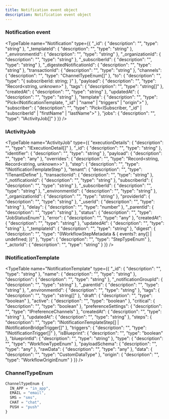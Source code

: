 ```yaml
---
title: Notification event object
description: Notification event object
---
```


### Notification event

<TypeTable name="Notification" type={{
  "_id": {
    "description": "",
    "type": "string"
  },
  "_templateId": {
    "description": "",
    "type": "string"
  },
  "_environmentId": {
    "description": "",
    "type": "string"
  },
  "_organizationId": {
    "description": "",
    "type": "string"
  },
  "_subscriberId": {
    "description": "",
    "type": "string"
  },
  "_digestedNotificationId": {
    "description": "",
    "type": "string"
  },
  "transactionId": {
    "description": "",
    "type": "string"
  },
  "channels": {
    "description": "",
    "type": "ChannelTypeEnum[]"
  },
  "to": {
    "description": "",
    "type": "{ subscriberId: string; }"
  },
  "payload": {
    "description": "",
    "type": "Record<string, unknown>"
  },
  "tags": {
    "description": "",
    "type": "string[]"
  },
  "createdAt": {
    "description": "",
    "type": "string"
  },
  "updatedAt": {
    "description": "",
    "type": "string"
  },
  "template": {
    "description": "",
    "type": "Pick<INotificationTemplate, \"_id\" | \"name\" | \"triggers\" | \"origin\">"
  },
  "subscriber": {
    "description": "",
    "type": "Pick<ISubscriber, \"_id\" | \"subscriberId\" | \"firstName\" | \"lastName\">"
  },
  "jobs": {
    "description": "",
    "type": "IActivityJob[]"
  }
}} />

### IActivityJob

<TypeTable name="ActivityJob" type={{
  "executionDetails": {
    "description": "",
    "type": "IExecutionDetail[]"
  },
  "_id": {
    "description": "",
    "type": "string"
  },
  "identifier": {
    "description": "",
    "type": "string"
  },
  "payload": {
    "description": "",
    "type": "any"
  },
  "overrides": {
    "description": "",
    "type": "Record<string, Record<string, unknown>>"
  },
  "step": {
    "description": "",
    "type": "INotificationTemplateStep"
  },
  "tenant": {
    "description": "",
    "type": "ITenantDefine"
  },
  "transactionId": {
    "description": "",
    "type": "string"
  },
  "_notificationId": {
    "description": "",
    "type": "string"
  },
  "subscriberId": {
    "description": "",
    "type": "string"
  },
  "_subscriberId": {
    "description": "",
    "type": "string"
  },
  "_environmentId": {
    "description": "",
    "type": "string"
  },
  "_organizationId": {
    "description": "",
    "type": "string"
  },
  "providerId": {
    "description": "",
    "type": "string"
  },
  "_userId": {
    "description": "",
    "type": "string"
  },
  "delay": {
    "description": "",
    "type": "number"
  },
  "_parentId": {
    "description": "",
    "type": "string"
  },
  "status": {
    "description": "",
    "type": "JobStatusEnum"
  },
  "error": {
    "description": "",
    "type": "any"
  },
  "createdAt": {
    "description": "",
    "type": "string"
  },
  "updatedAt": {
    "description": "",
    "type": "string"
  },
  "_templateId": {
    "description": "",
    "type": "string"
  },
  "digest": {
    "description": "",
    "type": "(IWorkflowStepMetadata & { events?: any[] | undefined; })"
  },
  "type": {
    "description": "",
    "type": "StepTypeEnum"
  },
  "_actorId": {
    "description": "",
    "type": "string"
  }
}} />

### INotificationTemplate

<TypeTable name="NotificationTemplate" type={{
  "_id": {
    "description": "",
    "type": "string"
  },
  "name": {
    "description": "",
    "type": "string"
  },
  "description": {
    "description": "",
    "type": "string"
  },
  "_notificationGroupId": {
    "description": "",
    "type": "string"
  },
  "_parentId": {
    "description": "",
    "type": "string"
  },
  "_environmentId": {
    "description": "",
    "type": "string"
  },
  "tags": {
    "description": "",
    "type": "string[]"
  },
  "draft": {
    "description": "",
    "type": "boolean"
  },
  "active": {
    "description": "",
    "type": "boolean"
  },
  "critical": {
    "description": "",
    "type": "boolean"
  },
  "preferenceSettings": {
    "description": "",
    "type": "IPreferenceChannels"
  },
  "createdAt": {
    "description": "",
    "type": "string"
  },
  "updatedAt": {
    "description": "",
    "type": "string"
  },
  "steps": {
    "description": "",
    "type": "INotificationTemplateStep[] | INotificationBridgeTrigger[]"
  },
  "triggers": {
    "description": "",
    "type": "INotificationTrigger[]"
  },
  "isBlueprint": {
    "description": "",
    "type": "boolean"
  },
  "blueprintId": {
    "description": "",
    "type": "string"
  },
  "type": {
    "description": "",
    "type": "WorkflowTypeEnum"
  },
  "payloadSchema": {
    "description": "",
    "type": "any"
  },
  "rawData": {
    "description": "",
    "type": "any"
  },
  "data": {
    "description": "",
    "type": "CustomDataType"
  },
  "origin": {
    "description": "",
    "type": "WorkflowOriginEnum"
  }
}} />

### ChannelTypeEnum

```typescript
ChannelTypeEnum {
  IN_APP = "in_app",
  EMAIL = "email",
  SMS = "sms",
  CHAT = "chat",
  PUSH = "push"
}
```

